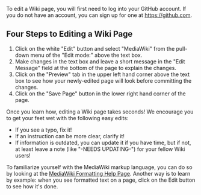 To edit a Wiki page, you will first need to log into your GitHub account. If you do not have an account, you can sign up for one at https://github.com.

== Four Steps to Editing a Wiki Page == 
# Click on the white "Edit" button and select "MediaWiki" from the pull-down menu of the "Edit mode:" above the text box.
# Make changes in the text box and leave a short message in the "Edit Message" field at the bottom of the page to explain the changes. 
# Click on the "Preview" tab in the upper left hand corner above the text box to see how your newly-edited page will look before committing the changes. 
# Click on the "Save Page" button in the lower right hand corner of the page.
Once you learn how, editing a Wiki page takes seconds! We encourage you to get your feet wet with the following easy edits:
* If you see a typo, fix it!
* If an instruction can be more clear, clarify it!
* If information is outdated, you can update it if you have time, but if not, at least leave a note (like "-NEEDS UPDATING-") for your fellow Wiki users!

To familiarize yourself with the MediaWiki markup language, you can do so by looking at the [http://www.mediawiki.org/wiki/Help:Formatting MediaWiki Formatting Help Page]. Another way is to learn by example: when you see formatted text on a page, click on the Edit button to see how it's done.
